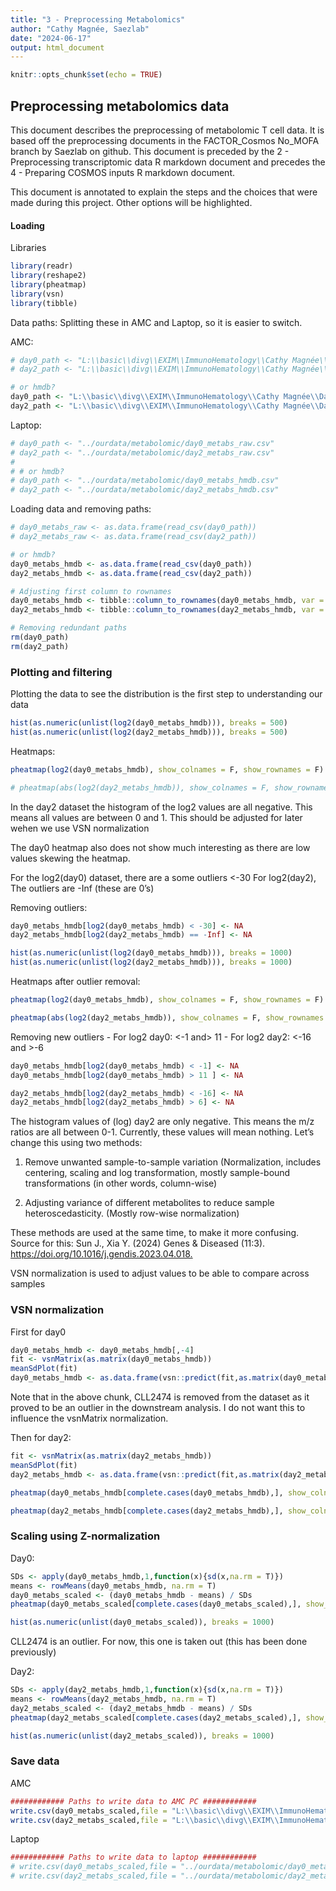 ```yaml
---
title: "3 - Preprocessing Metabolomics"
author: "Cathy Magnée, Saezlab"
date: "2024-06-17"
output: html_document
---
```


```r
knitr::opts_chunk$set(echo = TRUE)
```

## Preprocessing metabolomics data 

This document describes the preprocessing of metabolomic T cell data. It is based off the preprocessing documents in the FACTOR_Cosmos No_MOFA branch by Saezlab on github. This document is preceded by the 2 - Preprocessing transcriptomic data R markdown document and precedes the 4 - Preparing COSMOS inputs R markdown document. 

This document is annotated to explain the steps and the choices that were made during this project. Other options will be highlighted.

#### Loading

Libraries
```r
library(readr)
library(reshape2)
library(pheatmap)
library(vsn)
library(tibble)
```

Data paths:
Splitting these in AMC and Laptop, so it is easier to switch. 

AMC:
```r
# day0_path <- "L:\\basic\\divg\\EXIM\\ImmunoHematology\\Cathy Magnée\\Data\\CD3_HDvsCLL\\Metabolomic\\day0_metabs_raw.csv"
# day2_path <- "L:\\basic\\divg\\EXIM\\ImmunoHematology\\Cathy Magnée\\Data\\CD3_HDvsCLL\\Metabolomic\\day2_metabs_raw.csv"

# or hmdb?
day0_path <- "L:\\basic\\divg\\EXIM\\ImmunoHematology\\Cathy Magnée\\Data\\CD3_HDvsCLL\\Metabolomic\\day0_metabs_hmdb.csv"
day2_path <- "L:\\basic\\divg\\EXIM\\ImmunoHematology\\Cathy Magnée\\Data\\CD3_HDvsCLL\\Metabolomic\\day2_metabs_hmdb.csv"

```
Laptop:
```r
# day0_path <- "../ourdata/metabolomic/day0_metabs_raw.csv"
# day2_path <- "../ourdata/metabolomic/day2_metabs_raw.csv"
# 
# # or hmdb?
# day0_path <- "../ourdata/metabolomic/day0_metabs_hmdb.csv"
# day2_path <- "../ourdata/metabolomic/day2_metabs_hmdb.csv"
```

Loading data and removing paths:
```r
# day0_metabs_raw <- as.data.frame(read_csv(day0_path))
# day2_metabs_raw <- as.data.frame(read_csv(day2_path))

# or hmdb?
day0_metabs_hmdb <- as.data.frame(read_csv(day0_path))
day2_metabs_hmdb <- as.data.frame(read_csv(day2_path))

# Adjusting first column to rownames
day0_metabs_hmdb <- tibble::column_to_rownames(day0_metabs_hmdb, var = "...1")
day2_metabs_hmdb <- tibble::column_to_rownames(day2_metabs_hmdb, var = "...1")

# Removing redundant paths
rm(day0_path)
rm(day2_path)

```

### Plotting and filtering

Plotting the data to see the distribution is the first step to understanding our data

```r
hist(as.numeric(unlist(log2(day0_metabs_hmdb))), breaks = 500)
hist(as.numeric(unlist(log2(day2_metabs_hmdb))), breaks = 500)

```

Heatmaps:
```r
pheatmap(log2(day0_metabs_hmdb), show_colnames = F, show_rownames = F) 

# pheatmap(abs(log2(day2_metabs_hmdb)), show_colnames = F, show_rownames = F)

```


In the day2 dataset the histogram of the log2 values are all negative. This means all values are between 0 and 1. This should be adjusted for later wehen we use VSN normalization

The day0 heatmap also does not show much interesting as there are low values skewing the heatmap.

For the log2(day0) dataset, there are a some outliers <-30
For log2(day2), The outliers are -Inf (these are 0's)

Removing outliers:
```r
day0_metabs_hmdb[log2(day0_metabs_hmdb) < -30] <- NA 
day2_metabs_hmdb[log2(day2_metabs_hmdb) == -Inf] <- NA 

```

```r
hist(as.numeric(unlist(log2(day0_metabs_hmdb))), breaks = 1000)
hist(as.numeric(unlist(log2(day2_metabs_hmdb))), breaks = 1000)

```
Heatmaps after outlier removal:
```r
pheatmap(log2(day0_metabs_hmdb), show_colnames = F, show_rownames = F) 

pheatmap(abs(log2(day2_metabs_hmdb)), show_colnames = F, show_rownames = F)
```

Removing new outliers
- For log2 day0: <-1 and> 11
- For log2 day2: <-16 and >-6

```r
day0_metabs_hmdb[log2(day0_metabs_hmdb) < -1] <- NA 
day0_metabs_hmdb[log2(day0_metabs_hmdb) > 11 ] <- NA 

day2_metabs_hmdb[log2(day2_metabs_hmdb) < -16] <- NA 
day2_metabs_hmdb[log2(day2_metabs_hmdb) > 6] <- NA 
```


The histogram values of (log) day2 are only negative. This means the m/z ratios are all between 0-1. Currently, these values will mean nothing. Let's change this using two methods:

1. Remove unwanted sample-to-sample variation
(Normalization, includes centering, scaling and log transformation, mostly sample-bound transformations (in other words, column-wise)

2. Adjusting variance of different metabolites to reduce sample heteroscedasticity. 
(Mostly row-wise normalization)

These methods are used at the same time, to make it more confusing. 
Source for this: Sun J., Xia Y. (2024) Genes & Diseased (11:3). <https://doi.org/10.1016/j.gendis.2023.04.018.> 

VSN normalization is used to adjust values to be able to compare across samples

### VSN normalization
First for day0
```r
day0_metabs_hmdb <- day0_metabs_hmdb[,-4]
fit <- vsnMatrix(as.matrix(day0_metabs_hmdb))
meanSdPlot(fit)
day0_metabs_hmdb <- as.data.frame(vsn::predict(fit,as.matrix(day0_metabs_hmdb)))

```
Note that in the above chunk, CLL2474 is removed from the dataset as it proved to be an outlier in the downstream analysis. I do not want this to influence the vsnMatrix normalization. 

Then for day2:
```r
fit <- vsnMatrix(as.matrix(day2_metabs_hmdb))
meanSdPlot(fit)
day2_metabs_hmdb <- as.data.frame(vsn::predict(fit,as.matrix(day2_metabs_hmdb)))
```

```r
pheatmap(day0_metabs_hmdb[complete.cases(day0_metabs_hmdb),], show_colnames = T, show_rownames = F, cluster_rows = F) # , color = colorRampPalette(c("lightgrey","cornflowerblue", "blue"))(100)

pheatmap(day2_metabs_hmdb[complete.cases(day2_metabs_hmdb),], show_colnames = T, show_rownames = F, cluster_rows = F) # , color = colorRampPalette(c("forestgreen","lightgrey", "blue"))(100))  
```

### Scaling using Z-normalization
Day0:
```r

SDs <- apply(day0_metabs_hmdb,1,function(x){sd(x,na.rm = T)})
means <- rowMeans(day0_metabs_hmdb, na.rm = T)
day0_metabs_scaled <- (day0_metabs_hmdb - means) / SDs
pheatmap(day0_metabs_scaled[complete.cases(day0_metabs_scaled),], show_colnames = T, show_rownames = F, cluster_rows = F) 

hist(as.numeric(unlist(day0_metabs_scaled)), breaks = 1000) 
```

CLL2474 is an outlier. For now, this one is taken out (this has been done previously)

Day2:
```r
SDs <- apply(day2_metabs_hmdb,1,function(x){sd(x,na.rm = T)})
means <- rowMeans(day2_metabs_hmdb, na.rm = T)
day2_metabs_scaled <- (day2_metabs_hmdb - means) / SDs
pheatmap(day2_metabs_scaled[complete.cases(day2_metabs_scaled),], show_colnames = T, show_rownames = F, cluster_rows = F) 

hist(as.numeric(unlist(day2_metabs_scaled)), breaks = 1000) 
```


### Save data
AMC
```r
############ Paths to write data to AMC PC ############ 
write.csv(day0_metabs_scaled,file = "L:\\basic\\divg\\EXIM\\ImmunoHematology\\Cathy Magnée\\Data\\CD3_HDvsCLL\\Metabolomic\\day0_metabs_hmdb_scaled.csv")
write.csv(day2_metabs_scaled,file = "L:\\basic\\divg\\EXIM\\ImmunoHematology\\Cathy Magnée\\Data\\CD3_HDvsCLL\\Metabolomic\\day2_metabs_hmdb_scaled.csv")
```

Laptop
```r
############ Paths to write data to laptop ############ 
# write.csv(day0_metabs_scaled,file = "../ourdata/metabolomic/day0_metabs_hmdb_scaled.csv")
# write.csv(day2_metabs_scaled,file = "../ourdata/metabolomic/day2_metabs_hmdb_scaled.csv")
```

